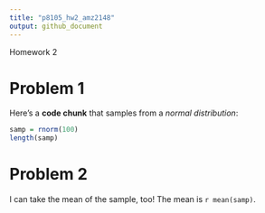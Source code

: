 ```yaml
---
title: "p8105_hw2_amz2148"
output: github_document
---
```


Homework 2

# Problem 1

Here's a **code chunk** that samples from 
a _normal distribution_:

```r
samp = rnorm(100)
length(samp)
```

# Problem 2

I can take the mean of the sample, too!
The mean is `r mean(samp)`.